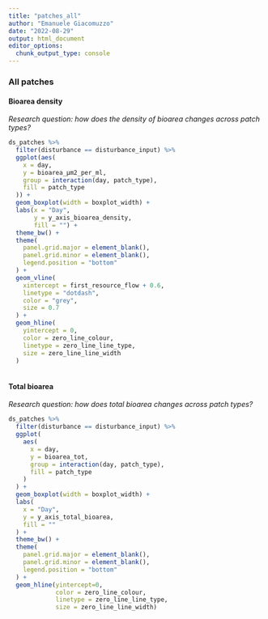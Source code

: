 ```yaml
---
title: "patches_all"
author: "Emanuele Giacomuzzo"
date: "2022-08-29"
output: html_document
editor_options: 
  chunk_output_type: console
---
```


### All patches {.tabset .tabset-pills}

#### Bioarea density

*Research question: how does the density of bioarea changes across patch types?*

```r
ds_patches %>%
  filter(disturbance == disturbance_input) %>%
  ggplot(aes(
    x = day,
    y = bioarea_µm2_per_ml,
    group = interaction(day, patch_type),
    fill = patch_type
  )) +
  geom_boxplot(width = boxplot_width) +
  labs(x = "Day",
       y = y_axis_bioarea_density,
       fill = "") +
  theme_bw() +
  theme(
    panel.grid.major = element_blank(),
    panel.grid.minor = element_blank(),
    legend.position = "bottom"
  ) +
  geom_vline(
    xintercept = first_resource_flow + 0.6,
    linetype = "dotdash",
    color = "grey",
    size = 0.7
  ) +
  geom_hline(
    yintercept = 0,
    color = zero_line_colour,
    linetype = zero_line_line_type,
    size = zero_line_line_width
  )
  
```

#### Total bioarea

*Research question: how does total bioarea changes across patch types?*

```r
ds_patches %>%
  filter(disturbance == disturbance_input) %>%
  ggplot(
    aes(
      x = day,
      y = bioarea_tot,
      group = interaction(day, patch_type),
      fill = patch_type
    )
  ) +
  geom_boxplot(width = boxplot_width) +
  labs(
    x = "Day",
    y = y_axis_total_bioarea,
    fill = ""
  ) +
  theme_bw() +
  theme(
    panel.grid.major = element_blank(),
    panel.grid.minor = element_blank(),
    legend.position = "bottom"
  ) +
  geom_hline(yintercept=0,
             color = zero_line_colour,
             linetype = zero_line_line_type,
             size = zero_line_line_width)
```